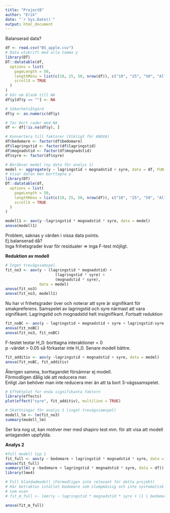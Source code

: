 ```yaml
---
title: "ProjectB"
author: "Erik"
date: "`r Sys.Date()`"
output: html_document
---
```

Balanserad data?

```r
df <- read.csv("B5_apple.csv")
# Data utskrift med alla tomma y
library(DT)
DT::datatable(df,
  options = list(
    pageLength = 50,
    lengthMenu = list(c(10, 25, 50, nrow(df)), c("10", "25", "50", "All")),
    scrollX = TRUE
  )
)
# Gör om blank till NA
df$y[df$y == ""] <- NA

# Säkerhetsåtgärd
df$y <- as.numeric(df$y)

# Tar bort rader med NA
df <- df[!is.na(df$y), ]

# Konvertera till faktorer (Viktigt för ANOVA)
df$bedomare <- factor(df$bedomare)
df$lagringstid <- factor(df$lagringstid)
df$mognadstid <- factor(df$mognadstid)
df$syre <- factor(df$syre)

# Beräknar medel (ny data för analys 1)
medel <- aggregate(y ~ lagringstid + mognadstid + syre, data = df, FUN = mean)
# Visar datan men borttagna y
library(DT)
DT::datatable(df,
  options = list(
    pageLength = 50,
    lengthMenu = list(c(10, 25, 50, nrow(df)), c("10", "25", "50", "All")),
    scrollX = TRUE
  )
)

modell1 <- aov(y ~lagringstid * mognadstid * syre, data = medel)
anova(modell1)
```

Problem, saknas y värden i vissa data points. \
Ej balanserad då? \
Inga frihetsgrader kvar för residualer => inga F-test möjligt.

**Reduktion av modell** \

```r
# Inget trevägssamspel
fit_no3 <- aov(y ~ (lagringstid * mognadstid) +
                      (lagringstid * syre) +
                      (mognadstid * syre),
               data = medel)
anova(fit_no3)          
anova(fit_no3, modell1) 
```

Nu har vi frihetsgrader över och noterar att syre är signifikant för smakpreferens. Samspelet av lagringstid och syre närmast att vara signifikant. Lagringstid och mognadstid helt insignifikant. Fortsatt reduktion\

```r
fit_noBC <- aov(y ~ lagringstid + mognadstid + syre + lagringstid:syre, data = medel)
anova(fit_noBC)
anova(fit_no3, fit_noBC)
```

F-testet testar H_0: borttagna interaktioner = 0 \
p -värdet > 0.05 så förkastar inte H_0. Senare modell bättre.

```r
fit_additiv <- aov(y ~lagringstid + mognadstid + syre, data = medel)
anova(fit_noBC, fit_additiv)
```

Återigen samma, borttagandet försämrar ej modell.\
Förmodligen dålig idé att reducera mer. \
Enligt Jan behöver man inte reducera mer än att ta bort 3-vägssamspelet. 

```r
# Effektplot for enda signifikanta faktorn
library(effects)
plot(effect("syre", fit_additiv), multiline = TRUE)
```
```r
# Skattningar för analys 1 (inget trevägssamspel)
modell_lm <- lm(fit_no3)
summary(modell_lm)
```



Ser bra nog ut, kan motiver mer med shapiro test mm. för att visa att modell antaganden uppfylda. \

**Analys 2**\


```r
#full modell typ 1
fit_full <- aov(y ~ bedomare + lagringstid * mognadstid * syre, data = df)
anova(fit_full)
summary(lm( y ~bedomare + lagringstid * mognadstid * syre, data = df))
library(lme4)

# Full blandadmodell (Förmodligen inte relevant för detta projekt)
# Här betraktas istället bedomare som slumpmässig och inte systematisk
# som ovan
# fit_m_full <- lmer(y ~ lagringstid * mognadstid * syre + (1 | bedomare), data = df, REML = FALSE)

anova(fit_m_full)
```

